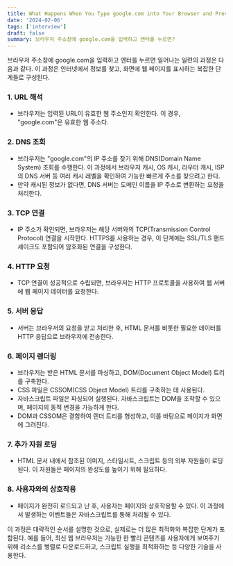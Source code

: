 ```yaml
---
title: What Happens When You Type google.com into Your Browser and Press Enter?
date: '2024-02-06'
tags: ['interview']
draft: false
summary: 브라우저 주소창에 google.com을 입력하고 엔터를 누르면?
---
```


브라우저 주소창에 google.com을 입력하고 엔터를 누르면 일어나는 일련의 과정은 다음과 같다. 이 과정은 인터넷에서 정보를 찾고, 화면에 웹 페이지를 표시하는 복잡한 단계들로 구성된다.

### 1. URL 해석

- 브라우저는 입력된 URL이 유효한 웹 주소인지 확인한다. 이 경우, "google.com"은 유효한 웹 주소다.

### 2. DNS 조회

- 브라우저는 "google.com"의 IP 주소를 찾기 위해 DNS(Domain Name System) 조회를 수행한다. 이 과정에서 브라우저 캐시, OS 캐시, 라우터 캐시, ISP의 DNS 서버 등 여러 캐시 레벨을 확인하여 가능한 빠르게 주소를 찾으려고 한다.
- 만약 캐시된 정보가 없다면, DNS 서버는 도메인 이름을 IP 주소로 변환하는 요청을 처리한다.

### 3. TCP 연결

- IP 주소가 확인되면, 브라우저는 해당 서버와의 TCP(Transmission Control Protocol) 연결을 시작한다. HTTPS를 사용하는 경우, 이 단계에는 SSL/TLS 핸드셰이크도 포함되어 암호화된 연결을 구성한다.

### 4. HTTP 요청

- TCP 연결이 성공적으로 수립되면, 브라우저는 HTTP 프로토콜을 사용하여 웹 서버에 웹 페이지 데이터를 요청한다.

### 5. 서버 응답

- 서버는 브라우저의 요청을 받고 처리한 후, HTML 문서를 비롯한 필요한 데이터를 HTTP 응답으로 브라우저에 전송한다.

### 6. 페이지 렌더링

- 브라우저는 받은 HTML 문서를 파싱하고, DOM(Document Object Model) 트리를 구축한다.
- CSS 파일은 CSSOM(CSS Object Model) 트리를 구축하는 데 사용된다.
- 자바스크립트 파일은 파싱되어 실행된다. 자바스크립트는 DOM을 조작할 수 있으며, 페이지의 동적 변경을 가능하게 한다.
- DOM과 CSSOM은 결합하여 렌더 트리를 형성하고, 이를 바탕으로 페이지가 화면에 그려진다.

### 7. 추가 자원 로딩

- HTML 문서 내에서 참조된 이미지, 스타일시트, 스크립트 등의 외부 자원들이 로딩된다. 이 자원들은 페이지의 완성도를 높이기 위해 필요하다.

### 8. 사용자와의 상호작용

- 페이지가 완전히 로드되고 난 후, 사용자는 페이지와 상호작용할 수 있다. 이 과정에서 발생하는 이벤트들은 자바스크립트를 통해 처리될 수 있다.

이 과정은 대략적인 순서를 설명한 것으로, 실제로는 더 많은 최적화와 복잡한 단계가 포함된다. 예를 들어, 최신 웹 브라우저는 가능한 한 빨리 콘텐츠를 사용자에게 보여주기 위해 리소스를 병렬로 다운로드하고, 스크립트 실행을 최적화하는 등 다양한 기술을 사용한다.